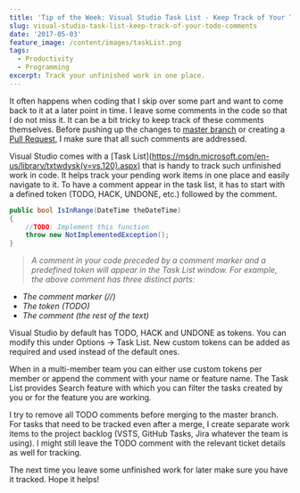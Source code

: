 ```yaml
---
title: 'Tip of the Week: Visual Studio Task List - Keep Track of Your TODO Comments'
slug: visual-studio-task-list-keep-track-of-your-todo-comments
date: '2017-05-03'
feature_image: /content/images/taskList.png
tags:
  - Productivity
  - Programming
excerpt: Track your unfinished work in one place.
---
```

It often happens when coding that I skip over some part and want to come back to it at a later point in time. I leave some comments in the code so that I do not miss it. It can be a bit tricky to keep track of these comments themselves. Before pushing up the changes to [master branch](https://git-scm.com/book/en/v2/Git-Branching-Branches-in-a-Nutshell) or creating a [Pull Request](https://help.github.com/articles/about-pull-requests/), I make sure that all such comments are addressed.

Visual Studio comes with a \[Task List\](https://msdn.microsoft.com/en-us/library/txtwdysk(v=vs.120).aspx) that is handy to track such unfinished work in code. It helps track your pending work items in one place and easily navigate to it. To have a comment appear in the task list, it has to start with a defined token (TODO, HACK, UNDONE, etc.) followed by the comment.

```csharp
public bool IsInRange(DateTime theDateTime)
{
    //TODO: Implement this function
    throw new NotImplementedException();
}

```
<ImageCard src="/content/images/taskList.png" alt="Visual Studio Task List" />

> _A comment in your code preceded by a comment marker and a predefined token will appear in the Task List window. For example, the above comment has three distinct parts:_

-   _The comment marker (//)_
-   _The token (TODO)_
-   _The comment (the rest of the text)_

Visual Studio by default has TODO, HACK and UNDONE as tokens. You can modify this under Options -> Task List. New custom tokens can be added as required and used instead of the default ones.

<ImageCard src="/content/images/taskList_customize.png" alt="Visual Studio, Customize Task List" />

When in a multi-member team you can either use custom tokens per member or append the comment with your name or feature name. The Task List provides Search feature with which you can filter the tasks created by you or for the feature you are working.

I try to remove all TODO comments before merging to the master branch. For tasks that need to be tracked even after a merge, I create separate work items to the project backlog (VSTS, GitHub Tasks, Jira whatever the team is using). I might still leave the TODO comment with the relevant ticket details as well for tracking.

The next time you leave some unfinished work for later make sure you have it tracked. Hope it helps!
